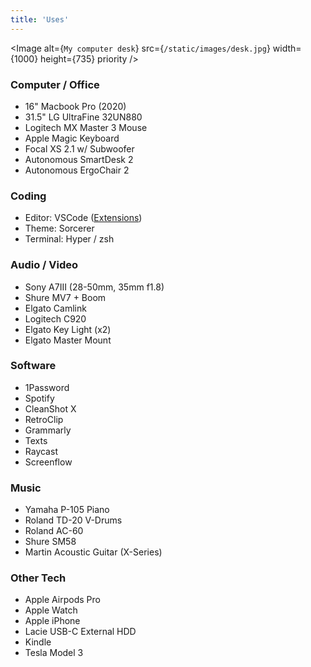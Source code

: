 ```yaml
---
title: 'Uses'
---
```


<Image
  alt={`My computer desk`}
  src={`/static/images/desk.jpg`}
  width={1000}
  height={735}
  priority
/>

### Computer / Office

- 16" Macbook Pro (2020)
- 31.5" LG UltraFine 32UN880
- Logitech MX Master 3 Mouse
- Apple Magic Keyboard
- Focal XS 2.1 w/ Subwoofer
- Autonomous SmartDesk 2
- Autonomous ErgoChair 2

### Coding

- Editor: VSCode ([Extensions](https://github.com/leerob/fastfeedback/blob/master/.vscode/extensions.json))
- Theme: Sorcerer
- Terminal: Hyper / zsh

### Audio / Video

- Sony A7III (28-50mm, 35mm f1.8)
- Shure MV7 + Boom
- Elgato Camlink
- Logitech C920
- Elgato Key Light (x2)
- Elgato Master Mount

### Software

- 1Password
- Spotify
- CleanShot X
- RetroClip
- Grammarly
- Texts
- Raycast
- Screenflow

### Music

- Yamaha P-105 Piano
- Roland TD-20 V-Drums
- Roland AC-60
- Shure SM58
- Martin Acoustic Guitar (X-Series)

### Other Tech

- Apple Airpods Pro
- Apple Watch
- Apple iPhone
- Lacie USB-C External HDD
- Kindle
- Tesla Model 3